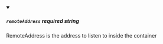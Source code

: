 
<details className="config-field" data-expandable="false" open>
<summary>

##### `remoteAddress` <span class="config-field-required" data-required="false">required</span> <span class="config-field-type">string</span> <span class="config-field-default"></span> <span class="config-field-enum"></span>

RemoteAddress is the address to listen to inside the container

</summary>



</details>
